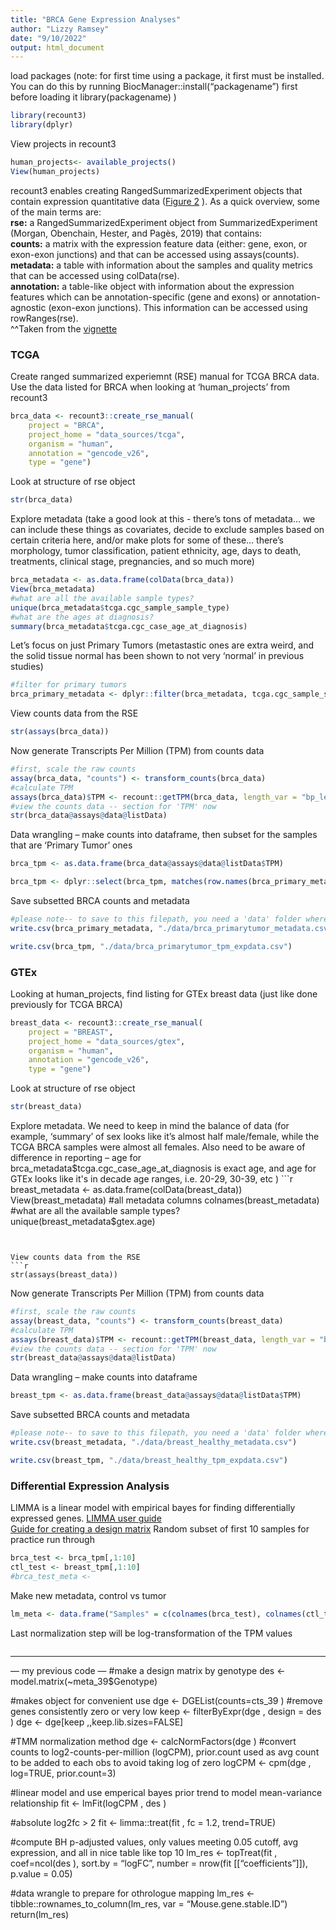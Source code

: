 ```yaml
---
title: "BRCA Gene Expression Analyses"
author: "Lizzy Ramsey"
date: "9/10/2022"
output: html_document
---
```


load packages (note: for first time using a package, it first must be installed. You can do this by running BiocManager::install("packagename") first before loading it library(packagename) )
```r
library(recount3)
library(dplyr)
```

View projects in recount3 
```r
human_projects<- available_projects()
View(human_projects)
```
recount3 enables creating RangedSummarizedExperiment objects that contain expression quantitative data ([Figure 2](https://www.bioconductor.org/packages/devel/bioc/vignettes/recount3/inst/doc/recount3-quickstart.html) ). As a quick overview, some of the main terms are:  
__rse:__ a RangedSummarizedExperiment object from SummarizedExperiment (Morgan, Obenchain, Hester, and Pagès, 2019) that contains:  
__counts:__ a matrix with the expression feature data (either: gene, exon, or exon-exon junctions) and that can be accessed using assays(counts).  
__metadata:__ a table with information about the samples and quality metrics that can be accessed using colData(rse).  
__annotation:__ a table-like object with information about the expression features which can be annotation-specific (gene and exons) or annotation-agnostic (exon-exon junctions). This information can be accessed using rowRanges(rse).  
^^Taken from the [vignette](https://www.bioconductor.org/packages/devel/bioc/vignettes/recount3/inst/doc/recount3-quickstart.html) 
  
### TCGA
Create ranged summarized experiemnt (RSE) manual for TCGA BRCA data. Use the data listed for BRCA when looking at 'human_projects' from recount3  
```r
brca_data <- recount3::create_rse_manual(
    project = "BRCA",
    project_home = "data_sources/tcga",
    organism = "human",
    annotation = "gencode_v26",
    type = "gene")

```

Look at structure of rse object
```r
str(brca_data)
```

Explore metadata (take a good look at this - there's tons of metadata... we can include these things as covariates, decide to exclude samples based on certain criteria here, and/or make plots for some of these... there's morphology, tumor classification, patient ethnicity, age, days to death, treatments, clinical stage, pregnancies, and so much more)
```r
brca_metadata <- as.data.frame(colData(brca_data))
View(brca_metadata)
#what are all the available sample types?
unique(brca_metadata$tcga.cgc_sample_sample_type)
#what are the ages at diagnosis?
summary(brca_metadata$tcga.cgc_case_age_at_diagnosis) 
```

Let's focus on just Primary Tumors (metastastic ones are extra weird, and the solid tissue normal has been shown to not very 'normal' in previous studies)
```r
#filter for primary tumors
brca_primary_metadata <- dplyr::filter(brca_metadata, tcga.cgc_sample_sample_type == "Primary Tumor") #dplyr:: is just to say that I want to use the 'filter' function from the 'dplyr' package -- helps keep R from getting confused about using the 'filter' function from another package or base R 
```

View counts data from the RSE
```r
str(assays(brca_data))
```


Now generate Transcripts Per Million (TPM) from counts data
```r
#first, scale the raw counts
assay(brca_data, "counts") <- transform_counts(brca_data)
#calculate TPM
assays(brca_data)$TPM <- recount::getTPM(brca_data, length_var = "bp_length")
#view the counts data -- section for 'TPM' now
str(brca_data@assays@data@listData)
```


Data wrangling -- make counts into dataframe, then subset for the samples that are 'Primary Tumor' ones
```r
brca_tpm <- as.data.frame(brca_data@assays@data@listData$TPM)

brca_tpm <- dplyr::select(brca_tpm, matches(row.names(brca_primary_metadata)))
```


Save subsetted BRCA counts and metadata
```r
#please note-- to save to this filepath, you need a 'data' folder where ever your current working directory is (you can find out your working directory with getwd() ) so you can either change this filepath or create a 'data' folder in your current working directory
write.csv(brca_primary_metadata, "./data/brca_primarytumor_metadata.csv")

write.csv(brca_tpm, "./data/brca_primarytumor_tpm_expdata.csv")
```

### GTEx  
Looking at human_projects, find listing for GTEx breast data (just like done previously for TCGA BRCA)
```r
breast_data <- recount3::create_rse_manual(
    project = "BREAST",
    project_home = "data_sources/gtex",
    organism = "human",
    annotation = "gencode_v26",
    type = "gene")

```

Look at structure of rse object
```r
str(breast_data)
```

Explore metadata. We need to keep in mind the balance of data (for example, 'summary' of sex looks like it's almost half male/female, while the TCGA BRCA samples were almost all females. Also need to be aware of difference in reporting -- age for brca_metadata$tcga.cgc_case_age_at_diagnosis is exact age, and age for GTEx looks like it's in decade age ranges, i.e. 20-29, 30-39, etc )
```r
breast_metadata <- as.data.frame(colData(breast_data))
View(breast_metadata)
#all metadata columns
colnames(breast_metadata)
#what are all the available sample types?
unique(breast_metadata$gtex.age)
```


View counts data from the RSE
```r
str(assays(breast_data))
```


Now generate Transcripts Per Million (TPM) from counts data
```r
#first, scale the raw counts
assay(breast_data, "counts") <- transform_counts(breast_data)
#calculate TPM
assays(breast_data)$TPM <- recount::getTPM(breast_data, length_var = "bp_length")
#view the counts data -- section for 'TPM' now
str(breast_data@assays@data@listData)
```


Data wrangling -- make counts into dataframe 
```r
breast_tpm <- as.data.frame(breast_data@assays@data@listData$TPM)

```


Save subsetted BRCA counts and metadata
```r
#please note-- to save to this filepath, you need a 'data' folder where ever your current working directory is (you can find out your working directory with getwd() ) so you can either change this filepath or create a 'data' folder in your current working directory
write.csv(breast_metadata, "./data/breast_healthy_metadata.csv")

write.csv(breast_tpm, "./data/breast_healthy_tpm_expdata.csv")
```

### Differential Expression Analysis  
LIMMA is a linear model with empirical bayes for finding differentially expressed genes.
[LIMMA user guide](https://www.bioconductor.org/packages/devel/bioc/vignettes/limma/inst/doc/usersguide.pdf)  
[Guide for creating a design matrix](https://bioconductor.org/packages/release/workflows/vignettes/RNAseq123/inst/doc/designmatrices.html)
Random subset of first 10 samples for practice run through
```r
brca_test <- brca_tpm[,1:10]
ctl_test <- breast_tpm[,1:10]
#brca_test_meta <- 
```

Make new metadata, control vs tumor
```r
lm_meta <- data.frame("Samples" = c(colnames(brca_test), colnames(ctl_test)), Condition = c(rep("Tumor", length(brca_test)), rep("Control", length(ctl_test))))

```

Last normalization step will be log-transformation of the TPM values
```r


```

--------------------
--- my previous code ---
#make a design matrix by genotype
des  <- model.matrix(~meta_39$Genotype)

#makes object for convenient use
dge  <- DGEList(counts=cts_39 )
#remove genes consistently zero or very low
keep  <- filterByExpr(dge , design = des )
dge  <- dge[keep ,,keep.lib.sizes=FALSE]

#TMM normalization method
dge  <- calcNormFactors(dge )
#convert counts to  log2-counts-per-million (logCPM), prior.count used as avg count to be added to each obs to avoid taking log of zero 
logCPM  <- cpm(dge , log=TRUE, prior.count=3)

#linear model and use emperical bayes prior trend to model mean-variance relationship
fit  <- lmFit(logCPM , des )

#absolute log2fc > 2
fit  <- limma::treat(fit , fc = 1.2, trend=TRUE)

#compute BH p-adjusted values, only values meeting 0.05 cutoff, avg expression, and all in nice table like top 10
lm_res  <- topTreat(fit , coef=ncol(des ), sort.by = "logFC", number = nrow(fit [["coefficients"]]), p.value = 0.05)

#data wrangle to prepare for othrologue mapping 
lm_res <- tibble::rownames_to_column(lm_res, var = "Mouse.gene.stable.ID")
return(lm_res)
